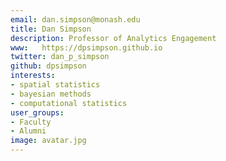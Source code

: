 ```yaml
---
email: dan.simpson@monash.edu
title: Dan Simpson
description: Professor of Analytics Engagement
www:   https://dpsimpson.github.io
twitter: dan_p_simpson
github: dpsimpson
interests:
- spatial statistics
- bayesian methods
- computational statistics
user_groups:
- Faculty
- Alumni
image: avatar.jpg
---
```

